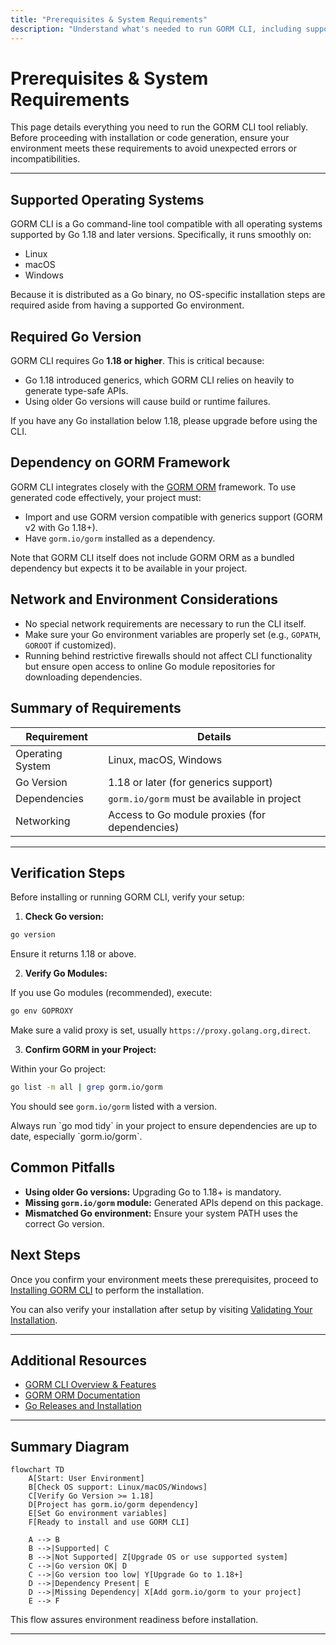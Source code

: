```yaml
---
title: "Prerequisites & System Requirements"
description: "Understand what's needed to run GORM CLI, including supported operating systems, required Go version (1.18+ for generics), and dependencies on GORM. Clear instructions help users verify their setup is compatible before proceeding."
---
```


# Prerequisites & System Requirements

This page details everything you need to run the GORM CLI tool reliably. Before proceeding with installation or code generation, ensure your environment meets these requirements to avoid unexpected errors or incompatibilities.

---

## Supported Operating Systems

GORM CLI is a Go command-line tool compatible with all operating systems supported by Go 1.18 and later versions. Specifically, it runs smoothly on:

- Linux
- macOS
- Windows

Because it is distributed as a Go binary, no OS-specific installation steps are required aside from having a supported Go environment.


## Required Go Version

GORM CLI requires Go **1.18 or higher**. This is critical because:

- Go 1.18 introduced generics, which GORM CLI relies on heavily to generate type-safe APIs.
- Using older Go versions will cause build or runtime failures.

If you have any Go installation below 1.18, please upgrade before using the CLI.


## Dependency on GORM Framework

GORM CLI integrates closely with the [GORM ORM](https://gorm.io) framework. To use generated code effectively, your project must:

- Import and use GORM version compatible with generics support (GORM v2 with Go 1.18+).
- Have `gorm.io/gorm` installed as a dependency.

Note that GORM CLI itself does not include GORM ORM as a bundled dependency but expects it to be available in your project.


## Network and Environment Considerations

- No special network requirements are necessary to run the CLI itself.
- Make sure your Go environment variables are properly set (e.g., `GOPATH`, `GOROOT` if customized).
- Running behind restrictive firewalls should not affect CLI functionality but ensure open access to online Go module repositories for downloading dependencies.


## Summary of Requirements

| Requirement           | Details                                   |
|----------------------|-------------------------------------------|
| Operating System      | Linux, macOS, Windows                      |
| Go Version           | 1.18 or later (for generics support)      |
| Dependencies         | `gorm.io/gorm` must be available in project |
| Networking            | Access to Go module proxies (for dependencies)



---

## Verification Steps

Before installing or running GORM CLI, verify your setup:

1. **Check Go version:**

```bash
go version
```

Ensure it returns 1.18 or above.

2. **Verify Go Modules:**

If you use Go modules (recommended), execute:

```bash
go env GOPROXY
```

Make sure a valid proxy is set, usually `https://proxy.golang.org,direct`.

3. **Confirm GORM in your Project:**

Within your Go project:

```bash
go list -m all | grep gorm.io/gorm
```

You should see `gorm.io/gorm` listed with a version.


<Tip>
Always run `go mod tidy` in your project to ensure dependencies are up to date, especially `gorm.io/gorm`.
</Tip>


## Common Pitfalls

- **Using older Go versions:** Upgrading Go to 1.18+ is mandatory.
- **Missing `gorm.io/gorm` module:** Generated APIs depend on this package.
- **Mismatched Go environment:** Ensure your system PATH uses the correct Go version.


## Next Steps

Once you confirm your environment meets these prerequisites, proceed to [Installing GORM CLI](/getting-started/setup-installation/installing-gorm-cli) to perform the installation.

You can also verify your installation after setup by visiting [Validating Your Installation](/getting-started/setup-installation/validating-installation).

---

## Additional Resources

- [GORM CLI Overview & Features](https://gorm.io/cli)
- [GORM ORM Documentation](https://gorm.io/docs/index.html)
- [Go Releases and Installation](https://golang.org/dl/)

---

## Summary Diagram

```mermaid
flowchart TD
    A[Start: User Environment]
    B[Check OS support: Linux/macOS/Windows]
    C[Verify Go Version >= 1.18]
    D[Project has gorm.io/gorm dependency]
    E[Set Go environment variables]
    F[Ready to install and use GORM CLI]

    A --> B
    B -->|Supported| C
    B -->|Not Supported| Z[Upgrade OS or use supported system]
    C -->|Go version OK| D
    C -->|Go version too low| Y[Upgrade Go to 1.18+]
    D -->|Dependency Present| E
    D -->|Missing Dependency| X[Add gorm.io/gorm to your project]
    E --> F
```

This flow assures environment readiness before installation.

---